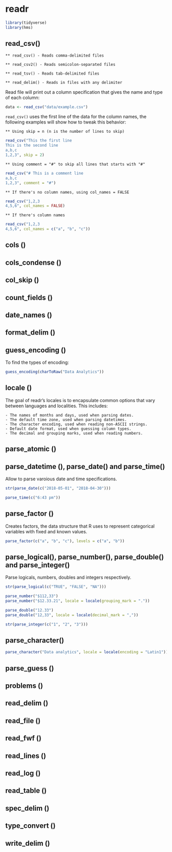 # readr {#readr}

```r
library(tidyverse)
library(hms)
```
## read_csv()

    ** read_csv() - Reads comma-delimited files

    ** read_csv2() - Reads semicolon-separated files

    ** read_tsv() - Reads tab-delimited files

    ** read_delim() - Reads in files with any delimiter

Read file will print out a column specification that gives the name and type of each column:

```r
data <- read_csv("data/example.csv")
```

`read_csv()` uses the first line of the data for the column names, the following examples will show how to tweak this behavior:

    ** Using skip = n (n is the number of lines to skip)

```r
read_csv("This the first line
This is the second line
a,b,c
1,2,3", skip = 2)
```

    ** Using comment = "#" to skip all lines that starts with "#"

```r
read_csv("# This is a comment line
a,b,c
1,2,3", comment = "#")
```

    ** If there's no column names, using col_names = FALSE

```r
read_csv("1,2,3
4,5,6", col_names = FALSE)
```

    ** If there's column names

```r
read_csv("1,2,3
4,5,6", col_names = c("a", "b", "c"))
```

## cols ()

## cols_condense ()

## col_skip ()

## count_fields ()

## date_names ()

## format_delim ()

## guess_encoding ()

To find the types of encoding:

```r
guess_encoding(charToRaw("Data Analytics"))
```

## locale ()

The goal of readr’s locales is to encapsulate common options that vary between languages and localities. This includes:

    - The names of months and days, used when parsing dates.
    - The default time zone, used when parsing datetimes.
    - The character encoding, used when reading non-ASCII strings.
    - Default date format, used when guessing column types.
    - The decimal and grouping marks, used when reading numbers.

## parse_atomic ()

## parse_datetime (), parse_date() and parse_time()

Allow to parse varoious date and time specifications.

```r
str(parse_date(c("2018-05-01", "2018-04-30")))
```

```r
parse_time(c("6:43 pm"))
```

## parse_factor ()

Creates factors, the data structure that R uses to represent categorical variables with fixed and known values.

```r
parse_factor(c("a", "b", "c"), levels = c("a", "b"))
```

## parse_logical(), parse_number(), parse_double() and parse_integer()

Parse logicals, numbers, doubles and integers respectively.

```r
str(parse_logical(c("TRUE", "FALSE", "NA")))
```

```r
parse_number("$112,33")
parse_number("$12.33.21", locale = locale(grouping_mark = "."))
```

```r
parse_double("12.33")
parse_double("12,33", locale = locale(decimal_mark = ","))
```

```r
str(parse_integer(c("1", "2", "3")))
```

## parse_character()

```r
parse_character("Data analytics", locale = locale(encoding = "Latin1"))
```

## parse_guess ()

## problems ()

## read_delim ()

## read_file ()

## read_fwf ()

## read_lines ()

## read_log ()

## read_table ()

## spec_delim ()

## type_convert ()

## write_delim ()
